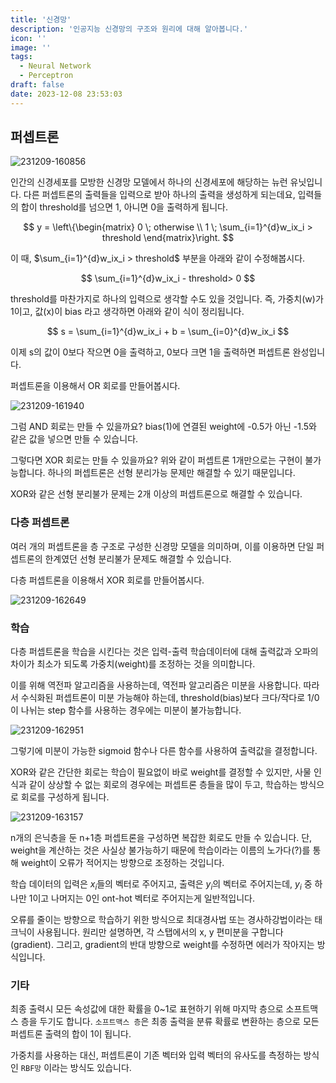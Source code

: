 ```yaml
---
title: '신경망'
description: '인공지능 신경망의 구조와 원리에 대해 알아봅니다.'
icon: ''
image: ''
tags:
  - Neural Network
  - Perceptron
draft: false
date: 2023-12-08 23:53:03
---
```


## 퍼셉트론

![231209-160856](/posts/final_02/231209-160856.png)

인간의 신경세포를 모방한 신경망 모델에서 하나의 신경세포에 해당하는 뉴런 유닛입니다.
다른 퍼셉트론의 출력들을 입력으로 받아 하나의 출력을 생성하게 되는데요, 입력들의 합이 threshold를 넘으면 1, 아니면 0을 출력하게 됩니다.

$$
y = \left\{\begin{matrix}
0 \; otherwise \\
1 \; \sum_{i=1}^{d}w_ix_i > threshold
\end{matrix}\right.
$$

이 때, $\sum_{i=1}^{d}w_ix_i > threshold$ 부분을 아래와 같이 수정해봅시다.

$$
\sum_{i=1}^{d}w_ix_i - threshold> 0
$$

threshold를 마찬가지로 하나의 입력으로 생각할 수도 있을 것입니다.
즉, 가중치(w)가 1이고, 값(x)이 bias 라고 생각하면 아래와 같이 식이 정리됩니다.

$$
s = \sum_{i=1}^{d}w_ix_i + b = \sum_{i=0}^{d}w_ix_i
$$

이제 s의 값이 0보다 작으면 0을 출력하고, 0보다 크면 1을 출력하면 퍼셉트론 완성입니다.

퍼셉트론을 이용해서 OR 회로를 만들어봅시다.

![231209-161940](/posts/final_02/231209-161940.png)

그럼 AND 회로는 만들 수 있을까요?
bias(1)에 연결된 weight에 -0.5가 아닌 -1.5와 같은 값을 넣으면 만들 수 있습니다.

그렇다면 XOR 회로는 만들 수 있을까요?
위와 같이 퍼셉트론 1개만으로는 구현이 불가능합니다.
하나의 퍼셉트론은 선형 분리가능 문제만 해결할 수 있기 때문입니다.

XOR와 같은 선형 분리불가 문제는 2개 이상의 퍼셉트론으로 해결할 수 있습니다.

### 다층 퍼셉트론

여러 개의 퍼셉트론을 층 구조로 구성한 신경망 모델을 의미하며, 이를 이용하면 단일 퍼셉트론의 한계였던 선형 분리불가 문제도 해결할 수 있습니다.

다층 퍼셉트론을 이용해서 XOR 회로를 만들어봅시다.

![231209-162649](/posts/final_02/231209-162649.png)

### 학습

다층 퍼셉트론을 학습을 시킨다는 것은 입력-출력 학습데이터에 대해 출력값과 오파의 차이가 최소가 되도록 가중치(weight)를 조정하는 것을 의미합니다.

이를 위해 역전파 알고리즘을 사용하는데, 역전파 알고리즘은 미분을 사용합니다.
따라서 수식화된 퍼셉트론이 미분 가능해야 하는데, threshold(bias)보다 크다/작다로 1/0이 나뉘는 step 함수를 사용하는 경우에는 미분이 불가능합니다.

![231209-162951](/posts/final_02/231209-162951.png)

그렇기에 미분이 가능한 sigmoid 함수나 다른 함수를 사용하여 출력값을 결정합니다.

XOR와 같은 간단한 회로는 학습이 필요없이 바로 weight를 결정할 수 있지만, 사물 인식과 같이 상상할 수 없는 회로의 경우에는 퍼셉트론 층들을 많이 두고, 학습하는 방식으로 회로를 구성하게 됩니다.

![231209-163157](/posts/final_02/231209-163157.png)

n개의 은닉층을 둔 n+1층 퍼셉트론을 구성하면 복잡한 회로도 만들 수 있습니다.
단, weight을 계산하는 것은 사실상 불가능하기 때문에 학습이라는 이름의 노가다(?)를 통해 weight이 오류가 적어지는 방향으로 조정하는 것입니다.

학습 데이터의 입력은 $x_i$들의 벡터로 주어지고, 출력은 $y_i$의 벡터로 주어지는데, $y_i$ 중 하나만 1이고 나머지는 0인 ont-hot 벡터로 주어지는게 일반적입니다.

오류를 줄이는 방향으로 학습하기 위한 방식으로 최대경사법 또는 경사하강법이라는 태크닉이 사용됩니다.
원리만 설명하면, 각 스탭에서의 x, y 편미분을 구합니다(gradient).
그리고, gradient의 반대 방향으로 weight를 수정하면 에러가 작아지는 방식입니다.

### 기타

최종 출력시 모든 속성값에 대한 확률을 0~1로 표현하기 위해 마지막 층으로 소프트맥스 층을 두기도 합니다.
`소프트맥스 층`은 최종 출력을 분류 확률로 변환하는 층으로 모든 퍼셉트론 출력의 합이 1이 됩니다.

가중치를 사용하는 대신, 퍼셉트론이 기존 벡터와 입력 벡터의 유사도를 측정하는 방식인 `RBF망` 이라는 방식도 있습니다.